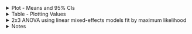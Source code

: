 <!-- Plot -->

<details>
  <summary>
  Plot - Means and 95% CIs
  </summary>
  
<br>
  
```r
source('r-scripts/freq-judge/freq_judge_filter.R')
source('r-scripts/freq-judge/freq_judge_plot.R')

include_graphics(
  file.path(main_dir,"plots/freq-judge/plt_fj_means.svg")
)
```

<br>

</details>

<details>
  <summary>
  Table - Plotting Values
  </summary>
  
<br>

```r
kable(fj_bar_tab, 'html', digits = 3) %>%
  kable_classic(full_width = T, position = "center", html_font = "Arial")
```

<br>

</details>

<details>
  <summary>
  2x3 ANOVA using linear mixed-effects models fit by maximum likelihood
  </summary>
  
```r
source('r-scripts/freq-judge/freq_judge_analysis.R')
```

<br>

<h4> Main Effects </h4>

```r
kable(aov_2x3, 'html', digits = 3) %>%
  kable_classic(full_width = T, position = "center", html_font = "Arial")
```

```r
df_diffs <- c(NA, diff(aov_2x3$df))
l_rats <- round(aov_2x3$L.Ratio, 2)
p_vals <- ifelse(aov_2x3$p.value < 0.001,
  "< 0.001", round(aov_2x3$p.value, 3)
)
BF_vals <-
  ifelse(aov_2x3$BF_10 > 150, "> 150",
    ifelse(aov_2x3$BF_10 < .01, "< .01",
      round(aov_2x3$BF_10, 3)
    )
  )
```

**Main Effect of Condition:**

$\chi^2(`r df_diffs[2]`) = `r l_rats[2]`$, $p = `r p_vals[2]`$, $BF_{10} = `r BF_vals[2]`$

**Main Effect of Context / Value (high vs. low):**

$\chi^2(`r df_diffs[3]`) = `r l_rats[3]`$, $p `r p_vals[3]`$, $BF_{10} `r BF_vals[3]`$

**Interaction:**

$\chi^2(`r df_diffs[4]`) = `r l_rats[4]`$, $p = `r p_vals[4]`$, $BF_{10} = `r BF_vals[4]`$

<br>

<h4> Planned Contrasts </h4>

```r
kable(pc, 'html', digits = 3) %>%
  kable_classic(full_width = T, position = "center", html_font = "Arial")
```

```r
b_vals <- round(pc$Value, 3)
t_stat <- round(pc$`t-value`, 2)
df_vals <- pc$DF
p_vals <- ifelse(pc$`p-value` < 0.001, 
                 '< 0.001', round(pc$`p-value`, 3))
r_vals <- round(pc$r_effect, 3)
```

**Extreme First vs. No Extreme:**

$b = `r b_vals[2]`$, $t(`r df_vals[2]`) = `r t_stat[2]`$, $p = `r p_vals[2]`$, $r = `r r_vals[2]`$

**Extreme Last vs. No Extreme:**

$b = `r b_vals[3]`$, $t(`r df_vals[3]`) = `r t_stat[3]`$, $p = `r p_vals[3]`$, $r = `r r_vals[3]`$

**Extreme First vs. No Extreme | Context (High vs. Low):**

$b = `r b_vals[5]`$, $t(`r df_vals[5]`) = `r t_stat[5]`$, $p = `r p_vals[5]`$, $r = `r r_vals[5]`$

**Extreme Last vs. No Extreme | Context (High vs. Low):**

$b = `r b_vals[6]`$, $t(`r df_vals[6]`) = `r t_stat[6]`$, $p = `r p_vals[6]`$, $r = `r r_vals[6]`$

<br>

</details>

<!-- Notes -->

<details>
  <summary>
  Notes
  </summary>

- NE = No Extreme; E1 = Extreme First; E2 = Extreme Last

- Bayes Factors are reported as Inverse Bayes Factors, this means larger values
indicate greater support for the effect. Anything less than 1 should be considered as contributing no evidence.


</details>